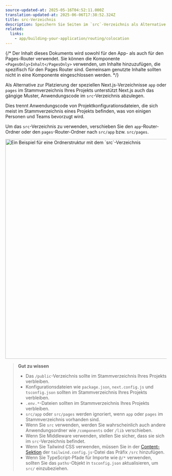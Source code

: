 ```yaml
---
source-updated-at: 2025-05-16T04:52:11.000Z
translation-updated-at: 2025-06-06T17:38:52.324Z
title: src-Verzeichnis
description: Speichern Sie Seiten im `src`-Verzeichnis als Alternative zum Stammverzeichnis `pages`.
related:
  links:
    - app/building-your-application/routing/colocation
---
```


{/* Der Inhalt dieses Dokuments wird sowohl für den App- als auch für den Pages-Router verwendet. Sie können die Komponente `<PagesOnly>Inhalt</PagesOnly>` verwenden, um Inhalte hinzuzufügen, die spezifisch für den Pages Router sind. Gemeinsam genutzte Inhalte sollten nicht in eine Komponente eingeschlossen werden. */}

Als Alternative zur Platzierung der speziellen Next.js-Verzeichnisse `app` oder `pages` im Stammverzeichnis Ihres Projekts unterstützt Next.js auch das gängige Muster, Anwendungscode im `src`-Verzeichnis abzulegen.

Dies trennt Anwendungscode von Projektkonfigurationsdateien, die sich meist im Stammverzeichnis eines Projekts befinden, was von einigen Personen und Teams bevorzugt wird.

Um das `src`-Verzeichnis zu verwenden, verschieben Sie den `app`-Router-Ordner oder den `pages`-Router-Ordner nach `src/app` bzw. `src/pages`.

<Image
  alt="Ein Beispiel für eine Ordnerstruktur mit dem `src`-Verzeichnis"
  srcLight="/docs/light/project-organization-src-directory.png"
  srcDark="/docs/dark/project-organization-src-directory.png"
  width="1600"
  height="687"
/>

> **Gut zu wissen**
>
> - Das `/public`-Verzeichnis sollte im Stammverzeichnis Ihres Projekts verbleiben.
> - Konfigurationsdateien wie `package.json`, `next.config.js` und `tsconfig.json` sollten im Stammverzeichnis Ihres Projekts verbleiben.
> - `.env.*`-Dateien sollten im Stammverzeichnis Ihres Projekts verbleiben.
> - `src/app` oder `src/pages` werden ignoriert, wenn `app` oder `pages` im Stammverzeichnis vorhanden sind.
> - Wenn Sie `src` verwenden, werden Sie wahrscheinlich auch andere Anwendungsordner wie `/components` oder `/lib` verschieben.
> - Wenn Sie Middleware verwenden, stellen Sie sicher, dass sie sich im `src`-Verzeichnis befindet.
> - Wenn Sie Tailwind CSS verwenden, müssen Sie in der [Content-Sektion](https://tailwindcss.com/docs/content-configuration) der `tailwind.config.js`-Datei das Präfix `/src` hinzufügen.
> - Wenn Sie TypeScript-Pfade für Importe wie `@/*` verwenden, sollten Sie das `paths`-Objekt in `tsconfig.json` aktualisieren, um `src/` einzubeziehen.